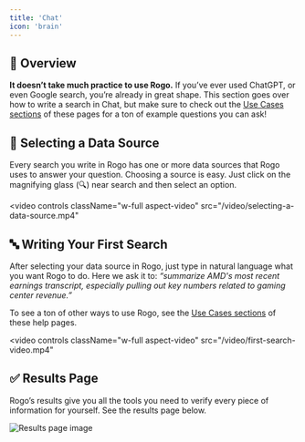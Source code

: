```yaml
---
title: 'Chat'
icon: 'brain'
---
```


## 🤖 Overview
**It doesn’t take much practice to use Rogo.** If you’ve ever used ChatGPT, or even Google search, you’re already in great shape. This section goes over how to write a search in Chat, but make sure to check out the [Use Cases sections](https://rogo.mintlify.app/useCases/use-case-1) of these pages for a ton of example questions you can ask!

## 💽 Selecting a Data Source
Every search you write in Rogo has one or more data sources that Rogo uses to answer your question. Choosing a source is easy. Just click on the magnifying glass (🔍) near search and then select an option.

<video
	controls
	className="w-full aspect-video"
	src="/video/selecting-a-data-source.mp4"
></video>

## 🔤 Writing Your First Search
After selecting your data source in Rogo, just type in natural language what you want Rogo to do. Here we ask it to: _“summarize AMD's most recent earnings transcript, especially pulling out key numbers related to gaming center revenue.”_

To see a ton of other ways to use Rogo, see the [Use Cases sections](https://rogo.mintlify.app/useCases/use-case-1) of these help pages.

<video
	controls
	className="w-full aspect-video"
	src="/video/first-search-video.mp4"
></video>

## ✅ Results Page
Rogo’s results give you all the tools you need to verify every piece of information for yourself. See the results page below.

<img
	src="/images/results-page-image.png"
	alt="Results page image"
/>